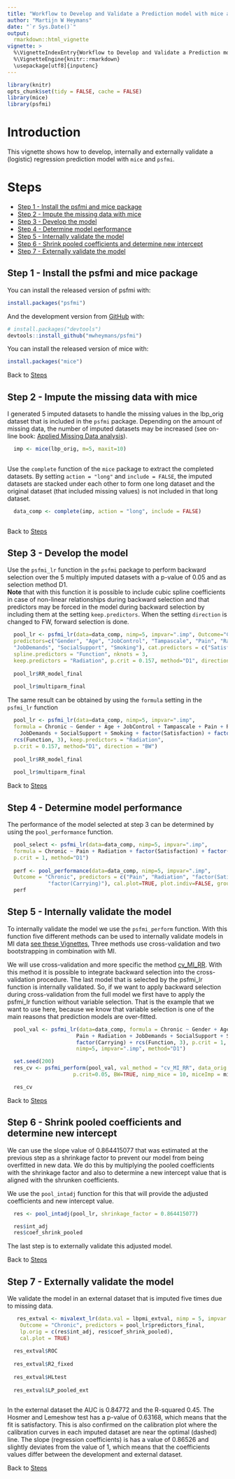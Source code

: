 ```yaml
---
title: "Workflow to Develop and Validate a Prediction model with mice and psfmi"
author: "Martijn W Heymans"
date: "`r Sys.Date()`"
output:
  rmarkdown::html_vignette
vignette: >
  %\VignetteIndexEntry{Workflow to Develop and Validate a Prediction model with mice and psfmi}
  %\VignetteEngine{knitr::rmarkdown}
  \usepackage[utf8]{inputenc}
---
```


```r
library(knitr)
opts_chunk$set(tidy = FALSE, cache = FALSE)
library(mice)
library(psfmi)
```

# Introduction {-}

This vignette shows how to develop, internally and externally validate
a (logistic) regression prediction model with `mice` and `psfmi`.

# Steps {-}

   + [Step 1 - Install the psfmi and mice package]
   + [Step 2 - Impute the missing data with mice]
   + [Step 3 - Develop the model]
   + [Step 4 - Determine model performance]
   + [Step 5 - Internally validate the model]
   + [Step 6 - Shrink pooled coefficients and determine new intercept]
   + [Step 7 - Externally validate the model]
   

## Step 1 - Install the psfmi and mice package {-}

You can install the released version of psfmi with:

``` r
install.packages("psfmi")
```
And the development version from [GitHub](https://github.com/) with:

``` r
# install.packages("devtools")
devtools::install_github("mwheymans/psfmi")
```

You can install the released version of mice with:

``` r
install.packages("mice")

``` 

Back to [Steps]

## Step 2 - Impute the missing data with mice {-}

I generated 5 imputed datasets to handle the missing values in the lbp_orig dataset that is
included in the `psfmi` package. Depending on the amount of missing data, the number of imputed 
datasets may be increased (see on-line book: 
[Applied Missing Data analysis](https://bookdown.org/mwheymans/bookmi/multiple-imputation.html#number-of-imputed-datasets-and-iterations)). 

```r

  imp <- mice(lbp_orig, m=5, maxit=10) 
  
```

Use the `complete` function of the `mice` package to extract the completed datasets. By 
setting `action = "long"` and `include = FALSE`, the imputed datasets are stacked under
each other to form one long dataset and the original dataset (that included missing 
values) is not included in that long dataset.

```r

  data_comp <- complete(imp, action = "long", include = FALSE)
  
```

Back to [Steps]

## Step 3 - Develop the model {-}

Use the `psfmi_lr` function in the `psfmi` package to perform backward selection over
the 5 multiply imputed datasets with a p-value of 0.05 and as selection method D1.  
**Note** that with this function it is possible to include cubic spline coefficients in case
of non-linear relationships during backward selection and that predictors may be forced 
in the model during backward selection by including them at the setting `keep.predictors`.
When the setting `direction` is changed to FW, forward selection is done.

```r

  pool_lr <- psfmi_lr(data=data_comp, nimp=5, impvar=".imp", Outcome="Chronic",
  predictors=c("Gender", "Age", "JobControl", "Tampascale", "Pain", "Radiation",
  "JobDemands", "SocialSupport", "Smoking"), cat.predictors = c("Satisfaction", "Carrying"), 
  spline.predictors = "Function", nknots = 3,  
  keep.predictors = "Radiation", p.crit = 0.157, method="D1", direction = "BW")
  
  pool_lr$RR_model_final
  
  pool_lr$multiparm_final

```

The same result can be obtained by using the `formula` setting in the `psfmi_lr` function 

```r

  pool_lr <- psfmi_lr(data=data_comp, nimp=5, impvar=".imp", 
  formula = Chronic ~ Gender + Age + JobControl + Tampascale + Pain + Radiation +
    JobDemands + SocialSupport + Smoking + factor(Satisfaction) + factor(Carrying) + 
  rcs(Function, 3), keep.predictors = "Radiation", 
  p.crit = 0.157, method="D1", direction = "BW")
  
  pool_lr$RR_model_final
  
  pool_lr$multiparm_final

```

Back to [Steps]

## Step 4 - Determine model performance {-}

The performance of the model selected at step 3 can be determined by using the
`pool_performance` function.

```r

  pool_select <- psfmi_lr(data=data_comp, nimp=5, impvar=".imp", 
  formula = Chronic ~ Pain + Radiation + factor(Satisfaction) + factor(Carrying),  
  p.crit = 1, method="D1")
  
  perf <- pool_performance(data=data_comp, nimp=5, impvar=".imp", 
  Outcome = "Chronic", predictors = c("Pain", "Radiation", "factor(Satisfaction)",
             "factor(Carrying)"), cal.plot=TRUE, plot.indiv=FALSE, groups_cal = 10)
  perf

```

## Step 5 - Internally validate the model {-}

To internally validate the model we use the `psfmi_perform` function. With this function five different
methods can be used to internally validate models in MI data [see these Vignettes](https://mwheymans.github.io/psfmi/articles/),
Three methods use cross-validation and two bootstrapping in combination with MI.

We will use cross-validation and more specific the method [cv_MI_RR](https://mwheymans.github.io/psfmi/articles/cv_MI_RR.html). With this method it is possible
to integrate backward selection into the cross-validation procedure. The last model that is selected 
by the psfmi_lr function is internally validated. So, if we want to apply backward selection during 
cross-validation from the full model we first have to apply the psfmi_lr function without variable 
selection. That is the example that we want to use here, because we know that variable selection 
is one of the main reasons that prediction models are over-fitted.

```r

  pool_val <- psfmi_lr(data=data_comp, formula = Chronic ~ Gender + Age + JobControl + Tampascale + 
                      Pain + Radiation + JobDemands + SocialSupport + Smoking + factor(Satisfaction) + 
                      factor(Carrying) + rcs(Function, 3), p.crit = 1, direction="BW",
                      nimp=5, impvar=".imp", method="D1")

  set.seed(200)
  res_cv <- psfmi_perform(pool_val, val_method = "cv_MI_RR", data_orig = lbp_orig, folds = 3,
                     p.crit=0.05, BW=TRUE, nimp_mice = 10, miceImp = miceImp, printFlag = FALSE)

  res_cv

```

Back to [Steps]

## Step 6 - Shrink pooled coefficients and determine new intercept {-}

We can use the slope value of 0.864415077 that was estimated at the previous step as a 
shrinkage factor to prevent our model from being overfitted in new data. 
We do this by multiplying the pooled coefficients with the shrinkage factor and 
also to determine a new intercept value that is aligned with the shrunken coefficients.

We use the `pool_intadj` function for this that will provide the adjusted coefficients and 
new intercept value.

```r

  res <- pool_intadj(pool_lr, shrinkage_factor = 0.864415077)

  res$int_adj
  res$coef_shrink_pooled

```

The last step is to externally validate this adjusted model.

Back to [Steps]

## Step 7 - Externally validate the model {-}

We validate the model in an external dataset that is imputed five times
due to missing data. 

```r

   res_extval <- mivalext_lr(data.val = lbpmi_extval, nimp = 5, impvar = "Impnr",
    Outcome = "Chronic", predictors = pool_lr$predictors_final,
    lp.orig = c(res$int_adj, res$coef_shrink_pooled),
    cal.plot = TRUE)
 
  res_extval$ROC
 
  res_extval$R2_fixed
 
  res_extval$HLtest
 
  res_extval$LP_pooled_ext
 
```

In the external dataset the AUC is 0.84772 and the R-squared 0.45. The
Hosmer and Lemeshow test has a p-value of 0.63168, which means that
the fit is satisfactory. This is also confirmed on the calibration plot
where the calibration curves in each imputed dataset are near the optimal (dashed)
line. The slope (regression coefficients) is has a value of 0.86526 and slightly 
deviates from the value of 1, which means that the coefficients values differ 
between the development and external dataset.

Back to [Steps]

